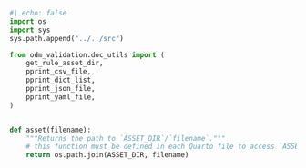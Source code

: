 ```python
#| echo: false
import os
import sys
sys.path.append("../../src")

from odm_validation.doc_utils import (
    get_rule_asset_dir,
    pprint_csv_file,
    pprint_dict_list,
    pprint_json_file,
    pprint_yaml_file,
)


def asset(filename):
    """Returns the path to `ASSET_DIR`/`filename`."""
    # this function must be defined in each Quarto file to access `ASSET_DIR`
    return os.path.join(ASSET_DIR, filename)
```
